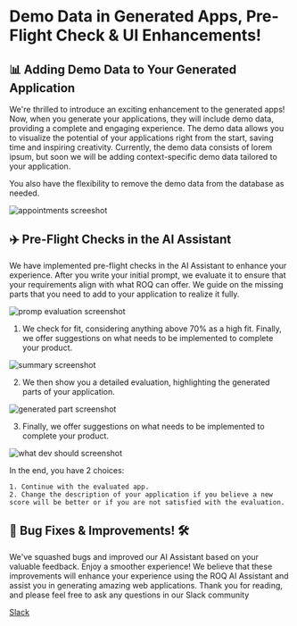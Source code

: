 
# Demo Data in Generated Apps, Pre-Flight Check & UI Enhancements!

## 📊 Adding Demo Data to Your Generated Application

We're thrilled to introduce an exciting enhancement to the generated apps! Now, when you generate your applications, they will include demo data, providing a complete and engaging experience. The demo data allows you to visualize the potential of your applications right from the start, saving time and inspiring creativity. Currently, the demo data consists of lorem ipsum, but soon we will be adding context-specific demo data tailored to your application. 

You also have the flexibility to remove the demo data from the database as needed.

![appointments screeshot](/appointments.png)

## ✈️ Pre-Flight Checks in the AI Assistant

We have implemented pre-flight checks in the AI Assistant to enhance your experience. After you write your initial prompt, we evaluate it to ensure that your requirements align with what ROQ can offer. We guide on the missing parts that you need to add to your application to realize it fully. 

![promp evaluation screenshot](/prompt-evaluation.png)

1. We check for fit, considering anything above 70% as a high fit. Finally, we offer suggestions on what needs to be implemented to complete your product.

![summary screenshot](/summary-release-note.png)

2. We then show you a detailed evaluation, highlighting the generated parts of your application.

![generated part screenshot](/generated-part.png)

3. Finally, we offer suggestions on what needs to be implemented to complete your product.

![what dev should screenshot](/what-dev-should-do.png)

In the end, you have 2 choices:

	1. Continue with the evaluated app.	
	2. Change the description of your application if you believe a new score will be better or if you are not satisfied with the evaluation.

## 🐛 Bug Fixes & Improvements! 🛠

We've squashed bugs and improved our AI Assistant based on your valuable feedback. Enjoy a smoother experience!
We believe that these improvements will enhance your experience using the ROQ AI Assistant and assist you in generating amazing web applications.
Thank you for reading, and please feel free to ask any questions in our Slack community 


[Slack](https://join.slack.com/t/roq-community/shared_invite/zt-1ly20yqpg-K03kNGxN1C7G1C0rr3TlSQ.)


